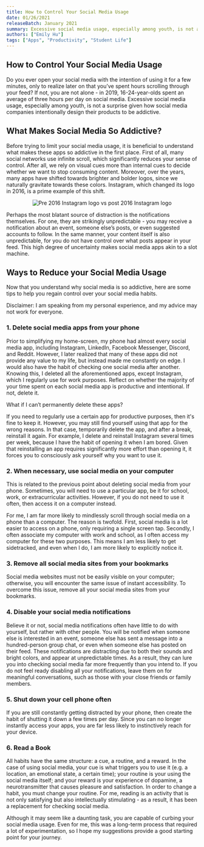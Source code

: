 ```yaml
---
title: How to Control Your Social Media Usage
date: 01/26/2021
releaseBatch: January 2021
summary: Excessive social media usage, especially among youth, is not a surprise given how social media companies intentionally design their products to be addictive.
authors: ["Emily Hu"]
tags: ["Apps", "Productivity", "Student Life"]
---
```


<div>
  <h2>How to Control Your Social Media Usage</h2>
  <p>Do you ever open your social media with the intention of using it for a few minutes, only to realize later on that you’ve spent hours scrolling through your feed? If not, you are not alone - in 2019, 16-24-year-olds spent an average of three hours
  per day on social media. Excessive social media usage, especially among youth, is not a surprise given how social media companies intentionally design their products to be addictive.</p>

  <h2>What Makes Social Media So Addictive?</h2>
  <p>Before trying to limit your social media usage, it is beneficial to understand what makes these apps so addictive in the first place. First of all, many social networks use infinite scroll, which significantly reduces your sense of control. After
  all, we rely on visual cues more than internal cues to decide whether we want to stop consuming content. Moreover, over the years, many apps have shifted towards brighter and bolder logos, since we naturally gravitate towards these colors.
  Instagram, which changed its logo in 2016, is a prime example of this shift.</p>

  <div align="center">
    <figure>
      <img src="/blog/release-jan/control-social-media/image1.png" alt="Pre 2016 Instagram logo vs post 2016 Instagram logo">
    </figure>
  </div>

  <p>Perhaps the most blatant source of distraction is the notifications themselves. For one, they are strikingly unpredictable - you may receive a notification about an event, someone else’s posts, or even suggested accounts to follow. In the same
  manner, your content itself is also unpredictable, for you do not have control over what posts appear in your feed. This high degree of uncertainty makes social media apps akin to a slot machine.</p>

  <h2>Ways to Reduce your Social Media Usage</h2>
  <p>Now that you understand why social media is so addictive, here are some tips to help you regain control over your social media habits.</p>

  <p>Disclaimer: I am speaking from my personal experience, and my advice may not work for everyone.</p>

  <h3>1. Delete social media apps from your phone</h3>
  <p>Prior to simplifying my home-screen, my phone had almost every social media app, including Instagram, LinkedIn, Facebook Messenger, Discord, and Reddit. However, I later realized that many of these apps did not provide any value to my life, but
  instead made me constantly on edge. I would also have the habit of checking one social media after another. Knowing this, I deleted all the aforementioned apps, except Instagram, which I regularly use for work purposes. Reflect on whether the
  majority of your time spent on each social media app is productive and intentional. If not, delete it.</p>
  <p>What if I can’t permanently delete these apps?</p>
  <p>If you need to regularly use a certain app for productive purposes, then it's fine to keep it. However, you may still find yourself using that app for the wrong reasons. In that case, temporarily delete the app, and after a break, reinstall it
  again. For example, I delete and reinstall Instagram several times per week, because I have the habit of opening it when I am bored. Given that reinstalling an app requires significantly more effort than opening it, it forces you to consciously ask
  yourself why you want to use it.</p>

  <h3>2. When necessary, use social media on your computer</h3>
  <p>This is related to the previous point about deleting social media from your phone. Sometimes, you will need to use a particular app, be it for school, work, or extracurricular activities. However, if you do not need to use it often, then access it
  on a computer instead.</p>
  <p>For me, I am far more likely to mindlessly scroll through social media on a phone than a computer. The reason is twofold. First, social media is a lot easier to access on a phone, only requiring a single screen tap. Secondly, I often associate my
  computer with work and school, as I often access my computer for these two purposes. This means I am less likely to get sidetracked, and even when I do, I am more likely to explicitly notice it.</p>

  <h3>3. Remove all social media sites from your bookmarks</h3>
<p>  Social media websites must not be easily visible on your computer; otherwise, you will encounter the same issue of instant accessibility. To overcome this issue, remove all your social media sites from your bookmarks.</p>

  <h3>4. Disable your social media notifications</h3>
  <p>Believe it or not, social media notifications often have little to do with yourself, but rather with other people. You will be notified when someone else is interested in an event, someone else has sent a message into a hundred-person group chat,
  or even when someone else has posted on their feed. These notifications are distracting due to both their sounds and bright colors, and appear at unpredictable times. As a result, they can lure you into checking social media far more frequently
  than you intend to. If you do not feel ready disabling all your notifications, leave them on for meaningful conversations, such as those with your close friends or family members.</p>

  <h3>5. Shut down your cell phone often</h3>
  <p>If you are still constantly getting distracted by your phone, then create the habit of shutting it down a few times per day. Since you can no longer instantly access your apps, you are far less likely to instinctively reach for your device.</p>

  <h3>6. Read a Book</h3>
  <p>All habits have the same structure: a cue, a routine, and a reward. In the case of using social media, your cue is what triggers you to use it (e.g. a location, an emotional state, a certain time); your routine is your using the social media
  itself; and your reward is your experience of dopamine, a neurotransmitter that causes pleasure and satisfaction. In order to change a habit, you must change your routine. For me, reading is an activity that is not only satisfying but also
  intellectually stimulating - as a result, it has been a replacement for checking social media.</p>

  <p>Although it may seem like a daunting task, you are capable of curbing your social media usage. Even for me, this was a long-term process that required a lot of experimentation, so I hope my suggestions provide a good starting point for your
  journey.</p>

<!-- TODO: YouTube Video link -->

</div>
